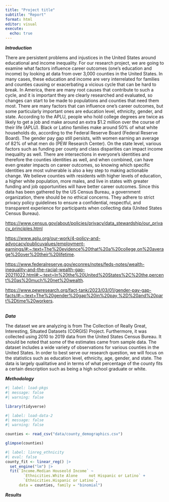 ```yaml
---
title: "Project title"
subtitle: "Report"
format: html
editor: visual
execute:
  echo: true
---
```


***Introduction***

There are persistent problems and injustices in the United States around educational and income inequality. For our research project, we are going to examine what factors influence career outcomes (one's education and income) by looking at data from over 3,000 counties in the United States. In many cases, these education and income are very interrelated for families and counties causing or exacerbating a vicious cycle that can be hard to break. In America, there are many root causes that contribute to such a cycle, and it is important they are clearly researched and evaluated, so changes can start to be made to populations and counties that need them most. There are many factors that can influence one's career outcomes, but some particularly important ones are education level, ethnicity, gender, and state. According to the APLU, people who hold college degrees are twice as likely to get a job and make around an extra \$1.2 million over the course of their life (APLU). Black or Latino families make around 50% of what white households do, according to the Federal Reserve Board (Federal Reserve Board). The gender pay gap still persists, with women earning an average of 82% of what men do (PEW Research Center). On the state level, various factors such as funding per county and class disparities can impact income inequality as well. There are intersections in everyone's identities and therefore the counties identities as well, and when combined, can have even greater impacts on career outcomes, so knowing which specific identities are most vulnerable is also a key step to making actionable change. We believe counties with residents with higher levels of education, a higher white population, more males, and live in states with greater funding and job opportunities will have better career outcomes. Since this data has been gathered by the US Census Bureau, a government organization, there should be no ethical concerns. They adhere to strict privacy policy guidelines to ensure a confidential, respectful, and transparent experience for participants when collecting data (United States Census Bureau).

<https://www.census.gov/about/policies/privacy/data_stewardship/our_privacy_principles.html>

<https://www.aplu.org/our-work/4-policy-and-advocacy/publicuvalues/employment-earnings/#:~:text=The%20evidence%20that%20a%20college,on%20average%20over%20their%20lifetime>.

<https://www.federalreserve.gov/econres/notes/feds-notes/wealth-inequality-and-the-racial-wealth-gap-20211022.html#:~:text=In%20the%20United%20States%2C%20the,percent%20as%20much%20net%20wealth>.

<https://www.pewresearch.org/fact-tank/2023/03/01/gender-pay-gap-facts/#:~:text=The%20gender%20gap%20in%20pay,%2D%20and%20part%2Dtime%20workers>.

\
***Data***

The dataset we are analyzing is from The Collection of Really Great, Interesting, Situated Datasets (CORGIS) Project. Furthermore, it was collected using 2010 to 2019 data from the United States Census Bureau. It should be noted that some of the estimates came from sample data. The dataset includes a wide variety of observations for various counties in the United States. In order to best serve our research question, we will focus on the statistics such as education level, ethnicity, age, gender, and state. The data is largely qualitative and in terms of what percentage of the county fits a certain description such as being a high school graduate or white.\

***Methodology*** 

```r
#| label: load-pkgs
#| message: false
#| warning: false

library(tidyverse)
```

```r
#| label: load-data-2
#| message: false
#| warning: false

counties <- read_csv("data/county_demographics.csv")

glimpse(counties)
```

```r
#| label: linreg_ethnicity
#| eval: false
county_fit <- linear_reg() |>
  set_engine("lm") |>
  fit(`Income.Median Houseold Income` ~ 
        `Ethnicities.White Alone	 not Hispanic or Latino` + 
        `Ethnicities.Hispanic or Latino`, 
      data = counties, family = "binomial") 
```

***Results***
